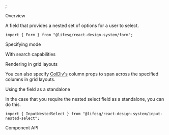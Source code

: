 
<Meta of={FormNestedSelectStories} />;

<Title>Form.NestedSelect</Title>

<Secondary>Overview</Secondary>

A field that provides a nested set of options for a user to select.

```tsx
import { Form } from "@lifesg/react-design-system/form";
```

<Canvas of={FormNestedSelectStories.NestedSelect} />

<Heading3>Specifying mode</Heading3>

<Canvas of={FormNestedSelectStories.SpecifyingMode} />

<Heading3>With search capabilities</Heading3>

<Canvas of={FormNestedSelectStories.WithSearch} />

<Heading3>Rendering in grid layouts</Heading3>

You can also specify [ColDiv's](/docs/getting-started-layout-column-divs--column-divs)
column props to span across the specified columns in grid layouts.

<Canvas of={FormNestedSelectStories.RenderingInGridLayout} />

<Heading3>Using the field as a standalone</Heading3>

In the case that you require the nested select field as a standalone, you can do this.

```tsx
import { InputNestedSelect } from "@lifesg/react-design-system/input-nested-select";
```

<Canvas of={FormNestedSelectStories.StandaloneUsage} />

<Secondary>Component API</Secondary>

<PropsTable />
